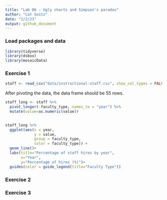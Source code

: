 ```yaml
---
title: "Lab 06 - Ugly charts and Simpson's paradox"
author: "Cat Seitz"
date: "2/2/23"
output: github_document
---
```


### Load packages and data

```r
library(tidyverse) 
library(dsbox)
library(mosaicData) 
```

### Exercise 1

```r

staff <- read_csv("data/instructional-staff.csv", show_col_types = FALSE)

```

After pivoting the data, the data frame should be 55 rows. 

```r

staff_long <- staff %>%
  pivot_longer(-faculty_type, names_to = "year") %>%
  mutate(value=as.numeric(value))
  

```

```r

staff_long %>%
  ggplot(aes(x = year,
             y = value,
             group = faculty_type,
             color = faculty_type)) +
  geom_line()+
  labs(title="Percentage of staff hires by year",
       x="Year",
       y="Percentage of hires (%)")+
  guides(color = guide_legend(title="Faculty Type"))


```



### Exercise 2



### Exercise 3


